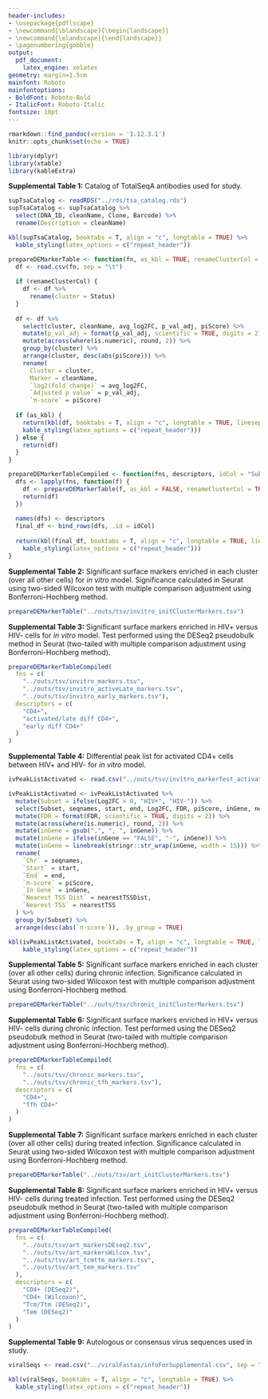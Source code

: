 ```yaml
---
header-includes:
- \usepackage{pdflscape}
- \newcommand{\blandscape}{\begin{landscape}}
- \newcommand{\elandscape}{\end{landscape}}
- \pagenumbering{gobble}
output:
  pdf_document:
    latex_engine: xelatex
geometry: margin=1.5cm
mainfont: Roboto
mainfontoptions:
- BoldFont: Roboto-Bold
- ItalicFont: Roboto-Italic
fontsize: 10pt
---
```


```r
rmarkdown::find_pandoc(version = '1.12.3.1')
knitr::opts_chunk$set(echo = TRUE)
```

```r
library(dplyr)
library(xtable)
library(kableExtra)
```

\def\fillandplacepagenumber{%
 \par\pagestyle{empty}%
 \vbox to 0pt{\vss}\vfill
 \vbox to 0pt{\baselineskip0pt
   \hbox to\linewidth{\hss}%
   \baselineskip\footskip
   \hbox to\linewidth{%
     \hfil\thepage\hfil}\vss}}

**Supplemental Table 1:** Catalog of TotalSeqA antibodies used for study.
```r
supTsaCatalog <- readRDS("../rds/tsa_catalog.rds")
supTsaCatalog <- supTsaCatalog %>%
  select(DNA_ID, cleanName, Clone, Barcode) %>%
  rename(Description = cleanName)

kbl(supTsaCatalog, booktabs = T, align = "c", longtable = TRUE) %>%
  kable_styling(latex_options = c("repeat_header"))
```

\pagebreak

```r
prepareDEMarkerTable <- function(fn, as_kbl = TRUE, renameClusterCol = FALSE) {
  df <- read.csv(fn, sep = "\t")
  
  if (renameClusterCol) {
    df <- df %>%
      rename(cluster = Status)
  }
  
  df <- df %>%
    select(cluster, cleanName, avg_log2FC, p_val_adj, piScore) %>%
    mutate(p_val_adj = format(p_val_adj, scientific = TRUE, digits = 2)) %>%
    mutate(across(where(is.numeric), round, 2)) %>%
    group_by(cluster) %>%
    arrange(cluster, desc(abs(piScore))) %>%
    rename(
      Cluster = cluster,
      Marker = cleanName,
      `log2(fold change)` = avg_log2FC,
      `Adjusted p value` = p_val_adj,
      `π-score` = piScore)
  
  if (as_kbl) {
    return(kbl(df, booktabs = T, align = "c", longtable = TRUE, linesep = "") %>%
    kable_styling(latex_options = c("repeat_header")))
  } else {
    return(df)
  }
}

prepareDEMarkerTableCompiled <- function(fns, descriptors, idCol = "Subset") {
  dfs <- lapply(fns, function(f) {
    df <- prepareDEMarkerTable(f, as_kbl = FALSE, renameClusterCol = TRUE)
    return(df)
  })
  
  names(dfs) <- descriptors
  final_df <- bind_rows(dfs, .id = idCol)
  
  return(kbl(final_df, booktabs = T, align = "c", longtable = TRUE, linesep = "") %>%
    kable_styling(latex_options = c("repeat_header")))
}
```

\pagebreak

**Supplemental Table 2:** Significant surface markers enriched in each cluster (over all other cells) for *in vitro* model. Significance calculated in Seurat using two-sided Wilcoxon test with multiple comparison adjustment using Bonferroni-Hochberg method.
```r
prepareDEMarkerTable("../outs/tsv/invitro_initClusterMarkers.tsv")
```

\pagebreak

**Supplemental Table 3:** Significant surface markers enriched in HIV+ versus HIV- cells for *in vitro* model. Test performed using the DESeq2 pseudobulk method in Seurat (two-tailed with multiple comparison adjustment using Bonferroni-Hochberg method).
```r
prepareDEMarkerTableCompiled(
  fns = c(
    "../outs/tsv/invitro_markers.tsv",
    "../outs/tsv/invitro_activeLate_markers.tsv",
    "../outs/tsv/invitro_early_markers.tsv"),
  descriptors = c(
    "CD4+",
    "activated/late diff CD4+",
    "early diff CD4+"
  )
)
```

\pagebreak
\blandscape

**Supplemental Table 4:** Differential peak list for activated CD4+ cells between HIV+ and HIV- for *in vitro* model.
```r
ivPeakListActivated <- read.csv("../outs/tsv/invitro_markerTest_activatedPeaks_topPeaks.tsv", sep = "\t")

ivPeakListActivated <- ivPeakListActivated %>%
  mutate(Subset = ifelse(Log2FC > 0, "HIV+", "HIV-")) %>%
  select(Subset, seqnames, start, end, Log2FC, FDR, piScore, inGene, nearestTSS, nearestTSSDist) %>%
  mutate(FDR = format(FDR, scientific = TRUE, digits = 2)) %>%
  mutate(across(where(is.numeric), round, 2)) %>%
  mutate(inGene = gsub(",", ", ", inGene)) %>%
  mutate(inGene = ifelse(inGene == "FALSE", "-", inGene)) %>%
  mutate(inGene = linebreak(stringr::str_wrap(inGene, width = 15))) %>%
  rename(
    `Chr` = seqnames,
    `Start` = start,
    `End` = end,
    `π-score` = piScore,
    `In Gene` = inGene,
    `Nearest TSS Dist` = nearestTSSDist,
    `Nearest TSS` = nearestTSS
  ) %>%
  group_by(Subset) %>%
  arrange(desc(abs(`π-score`)), .by_group = TRUE)

kbl(ivPeakListActivated, booktabs = T, align = "c", longtable = TRUE, linesep = "", escape = F) %>%
    kable_styling(latex_options = c("repeat_header"))
```
\elandscape

\pagebreak

**Supplemental Table 5:** Significant surface markers enriched in each cluster (over all other cells) during chronic infection. Significance calculated in Seurat using two-sided Wilcoxon test with multiple comparison adjustment using Bonferroni-Hochberg method.
```r
prepareDEMarkerTable("../outs/tsv/chronic_initClusterMarkers.tsv")
```

\pagebreak

**Supplemental Table 6:** Significant surface markers enriched in HIV+ versus HIV- cells during chronic infection. Test performed using the DESeq2 pseudobulk method in Seurat (two-tailed with multiple comparison adjustment using Bonferroni-Hochberg method).
```r
prepareDEMarkerTableCompiled(
  fns = c(
    "../outs/tsv/chronic_markers.tsv",
    "../outs/tsv/chronic_tfh_markers.tsv"),
  descriptors = c(
    "CD4+",
    "Tfh CD4+"
  )
)
```

\pagebreak


**Supplemental Table 7:** Significant surface markers enriched in each cluster (over all other cells) during treated infection. Significance calculated in Seurat using two-sided Wilcoxon test with multiple comparison adjustment using Bonferroni-Hochberg method.
```r
prepareDEMarkerTable("../outs/tsv/art_initClusterMarkers.tsv")
```

\pagebreak

**Supplemental Table 8:** Significant surface markers enriched in HIV+ versus HIV- cells during treated infection. Test performed using the DESeq2 pseudobulk method in Seurat (two-tailed with multiple comparison adjustment using Bonferroni-Hochberg method).
```r
prepareDEMarkerTableCompiled(
  fns = c(
    "../outs/tsv/art_markersDEseq2.tsv",
    "../outs/tsv/art_markersWilcox.tsv",
    "../outs/tsv/art_tcmttm_markers.tsv",
    "../outs/tsv/art_tem_markers.tsv"
  ),
  descriptors = c(
    "CD4+ (DESeq2)",
    "CD4+ (Wilcoxon)",
    "Tcm/Ttm (DESeq2)",
    "Tem (DESeq2)"
  )
)
```

\pagebreak

**Supplemental Table 9:** Autologous or consensus virus sequences used in study.
```r
viralSeqs <- read.csv("../viralFastas/infoForSupplemental.csv", sep = ",", check.names = FALSE)

kbl(viralSeqs, booktabs = T, align = "c", longtable = TRUE) %>%
  kable_styling(latex_options = c("repeat_header"))
```







